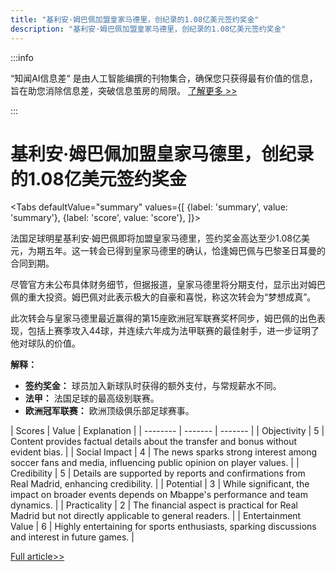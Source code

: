 ```yaml
---
title: "基利安·姆巴佩加盟皇家马德里，创纪录的1.08亿美元签约奖金"
description: "基利安·姆巴佩加盟皇家马德里，创纪录的1.08亿美元签约奖金"
---
```



:::info

“知闻AI信息差“ 是由人工智能编撰的刊物集合，确保您只获得最有价值的信息，旨在助您消除信息差，突破信息茧房的局限。  [了解更多 >>](/)

:::

# 基利安·姆巴佩加盟皇家马德里，创纪录的1.08亿美元签约奖金


<Tabs
	defaultValue="summary"
	values={[
	{label: 'summary', value: 'summary'},
	{label: 'score', value: 'score'},
]}>
<TabItem value="summary">


法国足球明星基利安·姆巴佩即将加盟皇家马德里，签约奖金高达至少1.08亿美元，为期五年。这一转会已得到皇家马德里的确认，恰逢姆巴佩与巴黎圣日耳曼的合同到期。

尽管官方未公布具体财务细节，但据报道，皇家马德里将分期支付，显示出对姆巴佩的重大投资。姆巴佩对此表示极大的自豪和喜悦，称这次转会为“梦想成真”。

此次转会与皇家马德里最近赢得的第15座欧洲冠军联赛奖杯同步，姆巴佩的出色表现，包括上赛季攻入44球，并连续六年成为法甲联赛的最佳射手，进一步证明了他对球队的价值。

**解释：**
- **签约奖金：** 球员加入新球队时获得的额外支付，与常规薪水不同。
- **法甲：** 法国足球的最高级别联赛。
- **欧洲冠军联赛：** 欧洲顶级俱乐部足球赛事。
</TabItem>
<TabItem value="score">
	| Scores     | Value   | Explanation |
	| -------- | ------- | ------- |
	| Objectivity  | 5    | Content provides factual details about the transfer and bonus without evident bias.    |
	| Social Impact | 4     | The news sparks strong interest among soccer fans and media, influencing public opinion on player values.    |
	| Credibility    | 5    | Details are supported by reports and confirmations from Real Madrid, enhancing credibility.    |
	| Potential    | 3    | While significant, the impact on broader events depends on Mbappe's performance and team dynamics.    |
	| Practicality    | 2    | The financial aspect is practical for Real Madrid but not directly applicable to general readers.    |
	| Entertainment Value    | 6    | Highly entertaining for sports enthusiasts, sparking discussions and interest in future games.    |
</TabItem>
</Tabs>

[Full article>>](https://www.cnbc.com/2024/06/04/real-madrid-mbappe-reportedly-set-to-receive-108-million-bonus.html)
